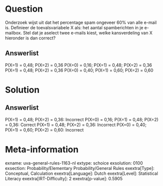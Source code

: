 Question
========

Onderzoek wijst uit dat het percentage spam ongeveer 60% van alle e-mail
is. Definieer de toevalsvariabele X als: het aantal spamberichten in je
e-mailbox. Stel dat je aselect twee e-mails kiest, welke kansverdeling
van X hieronder is dan correct?

Answerlist
----------

P(X=1) = 0,48; P(X=2) = 0,36
P(X=0) = 0,16; P(X=1) = 0,48; P(X=2) = 0,36
P(X=1) = 0,48; P(X=2) = 0,36
P(X=0) = 0,40; P(X=1) = 0,60; P(X=2) = 0,60

Solution
========

Answerlist
----------

P(X=1) = 0,48; P(X=2) = 0,36: Incorrect
P(X=0) = 0,16; P(X=1) = 0,48; P(X=2) = 0,36: Correct
P(X=1) = 0,48; P(X=2) = 0,36: Incorrect
P(X=0) = 0,40; P(X=1) = 0,60; P(X=2) = 0,60: Incorrect

Meta-information
================
exname: uva-general-rules-1163-nl
extype: schoice
exsolution: 0100
exsection: Probability/Elementary Probability/General Rules 
exextra[Type]: Conceptual, Calculation
exextra[Language]: Dutch
exextra[Level]: Statistical Literacy
exextra[IRT-Difficulty]: 2
exextra[p-value]: 0.5905
